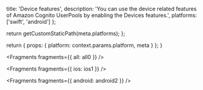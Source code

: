 
  title: 'Device features',
  description:
    'You can use the device related features of Amazon Cognito UserPools by enabling the Devices features.',
  platforms: ['swift', 'android']
};

  return getCustomStaticPath(meta.platforms);
};

  return {
    props: {
      platform: context.params.platform,
      meta
    }
  };
}


<Fragments fragments={{ all: all0 }} />


<Fragments fragments={{ ios: ios1 }} />


<Fragments fragments={{ android: android2 }} />
